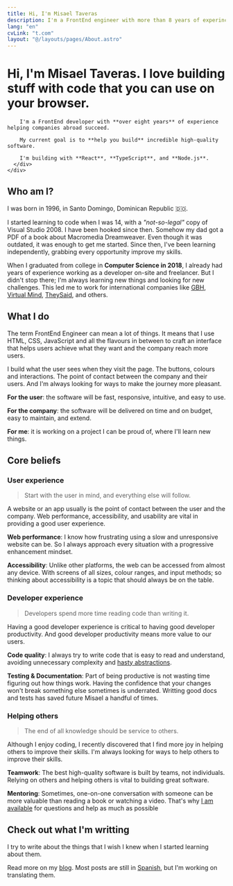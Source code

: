 ```yaml
---
title: Hi, I'm Misael Taveras
description: I'm a FrontEnd engineer with more than 8 years of experince trying to improve each day.
lang: "en"
cvLink: "t.com"
layout: "@/layouts/pages/About.astro"
---
```



<FullWidthBlock withContainer class="bg-blue-50 px-8 py-12 bg-gradient-to-tl from-blue-100 to-blue-50 dark:from-slate-900 dark:to-slate-950 dark:bg-slate-900 md:py-24">
    <div class="lg:grid lg:items-center xl:items-start lg:grid-cols-2 lg:gap-4">
      <h1 class="!mt-0 text-4xl font-bold leading-snug dark:text-slate-100 max-w-2xl">Hi, I'm <span class="text-slate-950 dark:text-blue-50">Misael Taveras</span>. I love building stuff with code that you can use on your browser.</h1>
      <div class="text-xl leading-relaxed dark:text-slate-300">

        I'm a FrontEnd developer with **over eight years** of experience helping companies abroad succeed.

        My current goal is to **help you build** incredible high-quality software.

        I'm building with **React**, **TypeScript**, and **Node.js**.
      </div>
    </div>
</FullWidthBlock>

## Who am I?

I was born in 1996, in Santo Domingo, Dominican Republic 🇩🇴.

I started learning to code when I was 14, with a *"not-so-legal"* copy of Visual Studio 2008. I have been hooked since then. Somehow my dad got a PDF of a book about Macromedia Dreamweaver. Even though it was outdated, it was enough to get me started. Since then, I've been learning independently, grabbing every opportunity improve my skills.

When I graduated from college in **Computer Science in 2018**, I already had years of experience working as a developer on-site and freelancer. But I didn't stop there; I'm always learning new things and looking for new challenges. This led me to work for international companies like [GBH](https://gbh.com.do/), [Virtual Mind](https://virtualmind.com/), [TheySaid](https://www.theysaid.io/), and others.

## What I do

The term FrontEnd Engineer can mean a lot of things. It means that I use HTML, CSS, JavaScript and all the flavours in between to craft an interface that helps users achieve what they want and the company reach more users.

I build what the user sees when they visit the page. The buttons, colours and interactions. The point of contact between the company and their users. And I'm always looking for ways to make the journey more pleasant.

**For the user**: the software will be fast, responsive, intuitive, and easy to use.

**For the company**: the software will be delivered on time and on budget, easy to maintain, and extend.

**For me**: it is working on a project I can be proud of, where I'll learn new things.

<FullWidthBlock withContainer class="bg-slate-200 dark:prose-blockquote:border-slate-700 prose-blockquote:border-slate-400 dark:bg-slate-900 prose-blockquote:opacity-80">

## Core beliefs

<div class="grid lg:grid-cols-2 xl:grid-cols-3 gap-8">
  <div>

### User experience
  
  > Start with the user in mind, and everything else will follow.
  
  A website or an app usually is the point of contact between the user and the company. Web performance, accessibility, and usability are vital in providing a good user experience.
  
  **Web performance**: I know how frustrating using a slow and unresponsive website can be. So I always approach every situation with a progressive enhancement mindset.
  
  **Accessibility**: Unlike other platforms, the web can be accessed from almost any device. With screens of all sizes, colour ranges, and input methods; so thinking about accessibility is a topic that should always be on the table.

  </div>

  <div>

### Developer experience
  
  > Developers spend more time reading code than writing it.

  Having a good developer experience is critical to having good developer productivity. And good developer productivity means more value to our users.

  **Code quality**: I always try to write code that is easy to read and understand, avoiding unnecessary complexity and [hasty abstractions](https://kentcdodds.com/blog/aha-programming).

  **Testing & Documentation**: Part of being productive is not wasting time figuring out how things work. Having the confidence that your changes won't break something else sometimes is underrated. Writting good docs and tests has saved future Misael a handful of times.

  </div>

  <div class="lg:col-span-2 xl:col-span-1">

### Helping others

  > The end of all knowledge should be service to others.

  Although I enjoy coding, I recently discovered that I find more joy in helping others to improve their skills. I'm always looking for ways to help others to improve their skills.

  **Teamwork**: The best high-quality software is built by teams, not individuals. Relying on others and helping others is vital to building great software.

  **Mentoring**: Sometimes, one-on-one conversation with someone can be more valuable than reading a book or watching a video. That's why [I am available](/en/contact) for questions and help as much as possible

  </div>
</div>

</FullWidthBlock>

## Check out what I'm writting

I try to write about the things that I wish I knew when I started learning about them.

Read more on my [blog](/en/blog). Most posts are still in [Spanish](/es/blog), but I'm working on translating them.
